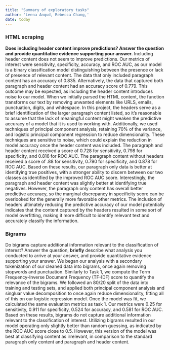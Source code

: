 ```yaml
---
title: "Summary of exploratory tasks"
author: 'Leena Anqud, Rebecca Chang,'
date: today
---
```


### HTML scraping

**Does including header content improve predictions? Answer the question and provide quantitative evidence supporting your answer.**
Including header content does not seem to improve predictions. Our metrics of interest were sensitivity, specificity, accuracy, and ROC AUC, as our model is a binary classification model distinguishing between the presence or lack of presence of relevant content. The data that only included paragraph content has an accuracy of 0.835. Alternatively, the data that captured both paragraph and header content had an accuracy score of 0.779. This outcome may be expected, as including the header content introduces noise to our model. When we initially parsed the HTML content, the function transforms our text by removing unwanted elements like URLS, emails, punctuation, digits, and whitespace. In this project, the headers serve as a brief identification of the larger paragraph content listed, so it's reasonable to assume that the lack of meaningful content might weaken the predictive accuracy of a model that it is used to working with. Additionally, we used techniques of principal component analysis, retaining 70% of the variance, and logistic principal component regression to reduce dimensionality. These techniques are sensitive to noise, which could explain the reduction in model accuracy once the header content was included.
The paragraph and header content received a score of 0.728 for sensitivity, 0.798 for specificity, and 0.816 for ROC AUC. The paragraph content without headers received a score of .88 for sensitivity, 0.790 for specificity, and 0.878 for ROC AUC. Based on these results, our paragraph only data is better at identifying true positives, with a stronger ability to discern between our two classes as identified by the improved ROC AUC score. Interestingly, the paragraph and header content was slightly better at identifying true negatives. However, the paragraph only content has overall better predictive accuracy, so the marginal discrepancy in specificity score can be overlooked for the generally more favorable other metrics. The inclusion of headers ultimately reducing the predictive accuracy of our model potentially indicates that the content captured by the headers resulted in some sort of model overfitting, making it more difficult to identify relevant text and accurately classify the information.


### Bigrams

Do bigrams capture additional information relevant to the classification of interest? Answer the question, **briefly** describe what analysis you conducted to arrive at your answer, and provide quantitative evidence supporting your answer.
We began our analysis with a secondary tokenization of our cleaned data into bigrams, once again removing stopwords and punctuation. Similarly to Task 1, we compute the Term Frequency-Inverse Document Frequency (TF-IDF) score to quantify the relevance of the bigrams. We followed an 80/20 split of the data into training and testing sets, and applied both principal component analysis and singluar value decomposition to once again reduce dimensionality, fitting all of this on our logistic regression model. Once the model was fit, we calculated the same evaluation metrics as task 1. Our metrics were 0.25 for sensitivity, 0.911 for specificity, 0.524 for accuracy, and 0.581 for ROC AUC. Based on these results, bigrams do not capture additional information relevant to the classification of interest. Utilizing bigrams resulted in our model operating only slightly better than random guessing, as indicated by the ROC AUC score close to 0.5. However, this version of the model was best at classifying content as irrelevant, in comparison to the standard paragraph only content and paragraph and header content.